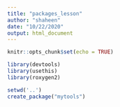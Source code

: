 ```yaml
---
title: "packages_lesson"
author: "shaheen"
date: "10/22/2020"
output: html_document
---
```


```r
knitr::opts_chunk$set(echo = TRUE)
```

```r
library(devtools)
library(usethis)
library(roxygen2)
```


```r
setwd('..')
create_package("mytools")
```


```r
```

